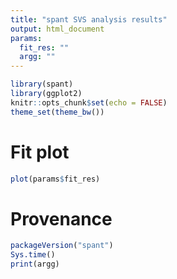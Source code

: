 ```yaml
---
title: "spant SVS analysis results"
output: html_document
params:
  fit_res: ""
  argg: ""
---
```


```r
library(spant)
library(ggplot2)
knitr::opts_chunk$set(echo = FALSE)
theme_set(theme_bw())
```

# Fit plot
```r
plot(params$fit_res)
```

# Provenance
```r
packageVersion("spant")
Sys.time()
print(argg)
```